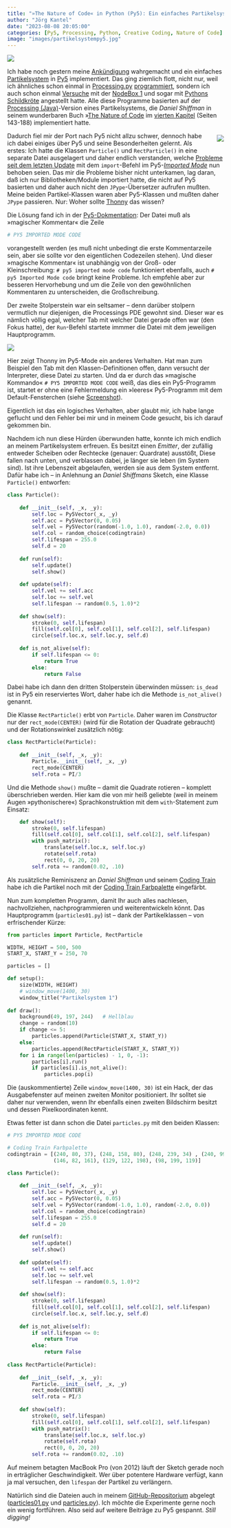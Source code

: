```yaml
---
title: "»The Nature of Code« in Python (Py5): Ein einfaches Partikelsystem (Stage&nbsp;1)"
author: "Jörg Kantel"
date: "2023-08-08 20:05:00"
categories: [Py5, Processing, Python, Creative Coding, Nature of Code]
image: "images/partikelsystempy5.jpg"
---
```


[![](images/partikelsystempy5-b.jpg)](https://www.flickr.com/photos/schockwellenreiter/53099848727/)

Ich habe noch gestern meine [Ankündigung](https://kantel.github.io/posts/2023080701_partikelsysteme/) wahrgemacht und ein einfaches [Partikelsystem](https://de.wikipedia.org/wiki/Partikelsystem) in [Py5](http://cognitiones.kantel-chaos-team.de/programmierung/creativecoding/processing/py5.html) implementiert. Das ging ziemlich flott, nicht nur, weil ich ähnliches schon einmal in [Processing.py](http://cognitiones.kantel-chaos-team.de/programmierung/creativecoding/processing/processingpy.html) [programmiert](http://blog.schockwellenreiter.de/2019/05/2019050501.html), sondern ich auch schon einmal [Versuche](http://blog.schockwellenreiter.de/2021/08/2021081501.html) mit der [NodeBox 1](http://blog.schockwellenreiter.de/2018/05/2018052501.html) und sogar mit [Pythons Schildkröte](http://blog.schockwellenreiter.de/2018/05/2018052501.html) angestellt hatte. Alle diese Programme basierten auf der [Processing (Java)](http://cognitiones.kantel-chaos-team.de/programmierung/creativecoding/processing/processing.html)-Version eines Partikelsystems, die *Daniel Shiffman* in seinem wunderbaren Buch »[The Nature of Code](https://natureofcode.com/) im [vierten Kapitel](https://natureofcode.com/book/chapter-4-particle-systems/) (Seiten 143-188) implementiert hatte.

<div style="float: right; margin-left: 12px; margin-top: 6px;">[![](images/noc.jpg)](https://natureofcode.com/)</div>

Dadurch fiel mir der Port nach Py5 nicht allzu schwer, dennoch habe ich dabei einiges über Py5 und seine Besonderheiten gelernt. Als erstes: Ich hatte die Klassen `Particle()` und `RectParticle()` in eine separate Datei ausgelagert und daher endlich verstanden, welche [Probleme seit dem letzten Update](https://kantel.github.io/posts/2023072402_py5_update/) mit dem `import`-Befehl im Py5-*[Imported Mode](http://py5coding.org/content/importing_py5_code.html#importing-imported-mode-code)* nun behoben seien. Das mir die Probleme bisher nicht unterkamen, lag daran, daß ich nur Bibliotheken/Module importiert hatte, die nicht auf Py5 basierten und daher auch nicht den `JPype`-Übersetzer aufrufen mußten. Meine beiden Partikel-Klassen waren aber Py5-Klassen und mußten daher `JPype` passieren. Nur: Woher sollte [Thonny](http://cognitiones.kantel-chaos-team.de/programmierung/python/thonny.html) das wissen?

Die Lösung fand ich in der [Py5-Dokmentation](https://py5coding.org/content/importing_py5_code.html#importing-imported-mode-code): Der Datei muß als »magischer Kommentar« die Zeile

~~~python
# PY5 IMPORTED MODE CODE
~~~

vorangestellt werden (es muß nicht unbedingt die erste Kommentarzeile sein, aber sie sollte vor den eigentlichen Codezeilen stehen). Und dieser »magische Kommentar« ist unabhängig von der Groß- oder Kleinschreibung: `# py5 imported mode code` funktioniert ebenfalls, auch `# py5 Imported Mode code` bringt keine Probleme. Ich empfehle aber zur besseren Hervorhebung und um die Zeile von den gewöhnlichen Kommentaren zu unterscheiden, die Großschreibung.

Der zweite Stolperstein war ein seltsamer -- denn darüber stolpern vermutlich nur diejenigen, die Processings PDE gewohnt sind. Dieser war es nämlich völlig egal, welcher Tab mit welcher Datei gerade offen war (den Fokus hatte), der `Run`-Befehl startete immmer die Datei mit dem jeweiligen Hauptprogramm.

[![](images/falschertabpy5.jpg)](https://www.flickr.com/photos/schockwellenreiter/53102946740/)

Hier zeigt Thonny im Py5-Mode ein anderes Verhalten. Hat man zum Beispiel den Tab mit den Klassen-Definitionen offen, dann versucht der Interpreter, diese Datei zu starten. Und da er durch das »magische Kommando« `# PY5 IMPORTED MODE CODE` weiß, das dies ein Py5-Programm ist, startet er ohne eine Fehlermeldung ein »leeres« Py5-Programm mit dem Default-Fensterchen (siehe [Screenshot](https://www.flickr.com/photos/schockwellenreiter/53102946740/)).

Eigentlich ist das ein logisches Verhalten, aber glaubt mir, ich habe lange geflucht und den Fehler bei mir und in meinem Code gesucht, bis ich darauf gekommen bin.

Nachdem ich nun diese Hürden überwunden hatte, konnte ich mich endlich an meinem Partikelsystem erfreuen. Es besitzt einen *Emitter*, der zufällig entweder Scheiben oder Rechtecke (genauer: Quardrate) ausstößt, Diese fallen nach unten, und verblassen dabei, je länger sie leben (im System sind). Ist ihre Lebenszeit abgelaufen, werden sie aus dem System entfernt. Dafür habe ich -- in Anlehnung an *Daniel Shiffmans* Sketch, eine Klasse `Particle()` entworfen:

~~~python
class Particle():
    
    def __init__(self, _x, _y):
        self.loc = Py5Vector(_x, _y)
        self.acc = Py5Vector(0, 0.05)
        self.vel = Py5Vector(random(-1.0, 1.0), random(-2.0, 0.0))
        self.col = random_choice(codingtrain)
        self.lifespan = 255.0
        self.d = 20
        
    def run(self):
        self.update()
        self.show()
        
    def update(self):
        self.vel += self.acc
        self.loc += self.vel
        self.lifespan -= random(0.5, 1.0)*2
        
    def show(self):
        stroke(0, self.lifespan)
        fill(self.col[0], self.col[1], self.col[2], self.lifespan)
        circle(self.loc.x, self.loc.y, self.d)
        
    def is_not_alive(self):
        if self.lifespan <= 0:
            return True
        else:
            return False
~~~

Dabei habe ich dann den dritten Stolperstein überwinden müssen: `is_dead` ist in Py5 ein reserviertes Wort, daher habe ich die Methode `is_not_alive()` genannt.

Die Klasse `RectParticle()` erbt von `Particle`. Daher waren im *Constructor* nur der `rect_mode(CENTER)` (wird für die Rotation der Quadrate gebraucht) und der Rotationswinkel zusätzlich nötig:

~~~python
class RectParticle(Particle):
    
    def __init__(self, _x, _y):
        Particle.__init__(self, _x, _y)
        rect_mode(CENTER)
        self.rota = PI/3
~~~

Und die Methode `show()` mußte -- damit die Quadrate rotieren -- komplett überschrieben werden. Hier kam die von mir heiß geliebte (weil in meinem Augen »pythonischere«) Sprachkonstruktion mit dem `with`-Statement zum Einsatz:

~~~python
    def show(self):
        stroke(0, self.lifespan)
        fill(self.col[0], self.col[1], self.col[2], self.lifespan)
        with push_matrix():
            translate(self.loc.x, self.loc.y)
            rotate(self.rota)
            rect(0, 0, 20, 20)
        self.rota += random(0.02, .10)
~~~

Als zusätzliche Reminiszenz an *Daniel Shiffman* und seinem [Coding Train](https://thecodingtrain.com/) habe ich die Partikel noch mit der [Coding Train Farbpalette](http://cognitiones.kantel-chaos-team.de/multimedia/farbpaletten/codingtrainfarben.html) eingefärbt.

Nun zum kompletten Programm, damit Ihr auch alles nachlesen, nachvollziehen, nachprogrammieren und weiterentwickeln könnt. Das Hauptprogramm (`particles01.py`) ist -- dank der Partikelklassen -- von erfrischender Kürze:

~~~python
from particles import Particle, RectParticle

WIDTH, HEIGHT = 500, 500
START_X, START_Y = 250, 70

particles = []

def setup():
    size(WIDTH, HEIGHT)
    # window_move(1400, 30)
    window_title("Partikelsystem 1")
    
def draw():
    background(49, 197, 244)   # Hellblau
    change = random(10)
    if change <= 5:
        particles.append(Particle(START_X, START_Y))
    else:
        particles.append(RectParticle(START_X, START_Y))
    for i in range(len(particles) - 1, 0, -1):
        particles[i].run()
        if particles[i].is_not_alive():
            particles.pop(i)
~~~

Die (auskommentierte) Zeile `window_move(1400, 30)` ist ein Hack, der das Ausgabefenster auf meinen zweiten Monitor positioniert. Ihr solltet sie daher nur verwenden, wenn Ihr ebenfalls einen zweiten Bildschirm besitzt und dessen Pixelkoordinaten kennt.

Etwas fetter ist dann schon die Datei `particles.py` mit den beiden Klassen:

~~~python
# PY5 IMPORTED MODE CODE

# Coding Train Farbpalette
codingtrain = [(240, 80, 37), (248, 158, 80), (248, 239, 34) , (240, 99, 164),
               (146, 82, 161), (129, 122, 198), (98, 199, 119)]

class Particle():
    
    def __init__(self, _x, _y):
        self.loc = Py5Vector(_x, _y)
        self.acc = Py5Vector(0, 0.05)
        self.vel = Py5Vector(random(-1.0, 1.0), random(-2.0, 0.0))
        self.col = random_choice(codingtrain)
        self.lifespan = 255.0
        self.d = 20
        
    def run(self):
        self.update()
        self.show()
        
    def update(self):
        self.vel += self.acc
        self.loc += self.vel
        self.lifespan -= random(0.5, 1.0)*2
        
    def show(self):
        stroke(0, self.lifespan)
        fill(self.col[0], self.col[1], self.col[2], self.lifespan)
        circle(self.loc.x, self.loc.y, self.d)
        
    def is_not_alive(self):
        if self.lifespan <= 0:
            return True
        else:
            return False
        
class RectParticle(Particle):
    
    def __init__(self, _x, _y):
        Particle.__init__(self, _x, _y)
        rect_mode(CENTER)
        self.rota = PI/3
    
    def show(self):
        stroke(0, self.lifespan)
        fill(self.col[0], self.col[1], self.col[2], self.lifespan)
        with push_matrix():
            translate(self.loc.x, self.loc.y)
            rotate(self.rota)
            rect(0, 0, 20, 20)
        self.rota += random(0.02, .10)
~~~

Auf meinem betagten MacBook Pro (von 2012) läuft der Sketch gerade noch in erträglicher Geschwindigkeit. Wer über potentere Hardware verfügt, kann ja mal versuchen, den `lifespan` der Partikel zu verlängern.

Natürlich sind die Dateien auch in meinem [GitHub-Repositorium](https://github.com/kantel/py5/tree/main/noc) abgelegt  ([particles01.py](https://github.com/kantel/py5/blob/main/noc/particlesys01.py) und [particles.py](https://github.com/kantel/py5/blob/main/noc/particles.py)). Ich möchte die Experimente gerne noch ein wenig fortführen. Also seid auf weitere Beiträge zu Py5 gespannt. *Still digging!*
